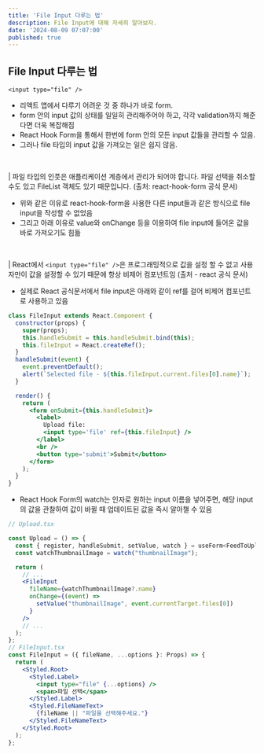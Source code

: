 ```yaml
---
title: 'File Input 다루는 법'
description: File Input에 대해 자세히 알아보자.
date: '2024-08-09 07:07:00'
published: true
---
```


## File Input 다루는 법

`<input type="file" />`

- 리액트 앱에서 다루기 어려운 것 중 하나가 바로 form.
- form 안의 input 값의 상태를 일일히 관리해주어야 하고, 각각 validation까지 해준다면 더욱 복잡해짐
- React Hook Form을 통해서 한번에 form 안의 모든 input 값들을 관리할 수 있음.
- 그러나 file 타입의 input 값을 가져오는 일은 쉽지 않음.

<br />

| 파일 타입의 인풋은 애플리케이션 계층에서 관리가 되어야 합니다. 파일 선택을 취소할 수도 있고 FileList 객체도 있기 때문입니다. (출처: react-hook-form 공식 문서)

- 위와 같은 이유로 react-hook-form을 사용한 다른 input들과 같은 방식으로 file input을 작성할 수 없었음
- 그리고 아래 이유로 value와 onChange 등을 이용하여 file input에 들어온 값을 바로 가져오기도 힘듦

<br />

| React에서 `<input type="file" />`은 프로그래밍적으로 값을 설정 할 수 없고 사용자만이 값을 설정할 수 있기 때문에 항상 비제어 컴포넌트임 (출처 - react 공식 문서)

- 실제로 React 공식문서에서 file input은 아래와 같이 ref를 걸어 비제어 컴포넌트로 사용하고 있음

```jsx
class FileInput extends React.Component {
  constructor(props) {
    super(props);
    this.handleSubmit = this.handleSubmit.bind(this);
    this.fileInput = React.createRef();
  }
  handleSubmit(event) {
    event.preventDefault();
    alert(`Selected file - ${this.fileInput.current.files[0].name}`);
  }

  render() {
    return (
      <form onSubmit={this.handleSubmit}>
        <label>
          Upload file:
          <input type='file' ref={this.fileInput} />
        </label>
        <br />
        <button type='submit'>Submit</button>
      </form>
    );
  }
}
```

- React Hook Form의 watch는 인자로 원하는 input 이름을 넣어주면, 해당 input의 값을 관찰하여 값이 바뀔 때 업데이트된 값을 즉시 알아챌 수 있음

```jsx
// Upload.tsx

const Upload = () => {
  const { register, handleSubmit, setValue, watch } = useForm<FeedToUpload>();
  const watchThumbnailImage = watch("thumbnailImage");

  return (
    // ...
    <FileInput
      fileName={watchThumbnailImage?.name}
      onChange={(event) =>
        setValue("thumbnailImage", event.currentTarget.files[0])
      }
    />
    // ...
  );
};
// FileInput.tsx
const FileInput = ({ fileName, ...options }: Props) => {
  return (
    <Styled.Root>
      <Styled.Label>
        <input type="file" {...options} />
        <span>파일 선택</span>
      </Styled.Label>
      <Styled.FileNameText>
        {fileName || "파일을 선택해주세요."}
      </Styled.FileNameText>
    </Styled.Root>
  );
};
```
